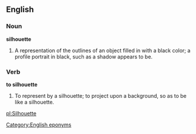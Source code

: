 ==English==
===Noun===
'''silhouette'''

#A representation of the outlines of an object filled in with a black color; a profile portrait in black, such as a shadow appears to be.

===Verb===
'''to silhouette'''

#To represent by a silhouette; to project upon a background, so as to be like a silhouette.

[[Category:English eponyms]]
[[pl:Silhouette]]